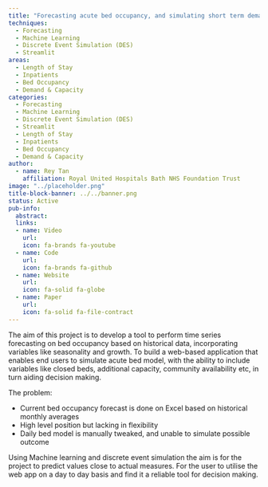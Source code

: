 ```yaml
---
title: "Forecasting acute bed occupancy, and simulating short term demand and capacity for acute beds"
techniques:
  - Forecasting
  - Machine Learning
  - Discrete Event Simulation (DES)
  - Streamlit
areas:
  - Length of Stay
  - Inpatients
  - Bed Occupancy
  - Demand & Capacity
categories:
  - Forecasting
  - Machine Learning
  - Discrete Event Simulation (DES)
  - Streamlit
  - Length of Stay
  - Inpatients
  - Bed Occupancy
  - Demand & Capacity
author:
  - name: Rey Tan
    affiliation: Royal United Hospitals Bath NHS Foundation Trust
image: "../placeholder.png"
title-block-banner: ../../banner.png
status: Active
pub-info:
  abstract:
  links:
  - name: Video
    url:
    icon: fa-brands fa-youtube
  - name: Code
    url:
    icon: fa-brands fa-github
  - name: Website
    url:
    icon: fa-solid fa-globe
  - name: Paper
    url:
    icon: fa-solid fa-file-contract
---
```


The aim of this project is to develop a tool to perform time series forecasting on bed occupancy based on historical data, incorporating variables like seasonality and growth. To build a web-based application that enables end users to simulate acute bed model, with the ability to include variables like closed beds, additional capacity, community availability etc, in turn aiding decision making.

The problem:

- Current bed occupancy forecast is done on Excel based on historical monthly averages
- High level position but lacking in flexibility
- Daily bed model is manually tweaked, and unable to simulate possible outcome

Using Machine learning and discrete event simulation the aim is for the project to predict values close to actual measures. For the user to utilise the web app on a day to day basis and find it a reliable tool for decision making.

